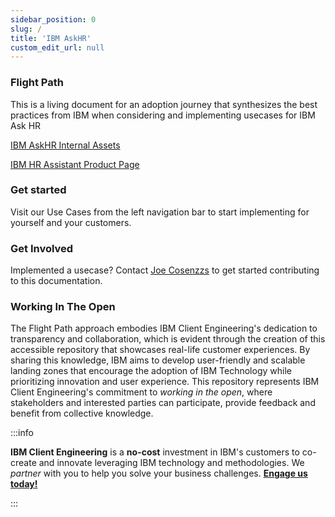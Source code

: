 ```yaml
---
sidebar_position: 0
slug: /
title: 'IBM AskHR'
custom_edit_url: null
---
```



### Flight Path
This is a living document for an adoption journey that synthesizes the best practices from IBM when considering and implementing usecases for IBM Ask HR

[IBM AskHR Internal Assets](https://ibm.box.com/s/cqepux903hben88m7w89dwerq43wrnq9)

[IBM HR Assistant Product Page](https://www.ibm.com/products/watsonx-assistant/human-resources)


### Get started

Visit our Use Cases from the left navigation bar to start implementing for yourself and your customers.

### Get Involved

Implemented a usecase? Contact [Joe Cosenzzs](mailto:jcosenz@us.ibm.com) to get started contributing to this documentation.

### Working In The Open

The Flight Path approach embodies IBM Client Engineering's dedication to transparency and collaboration, which is evident through the creation of this accessible repository that showcases real-life customer experiences. By sharing this knowledge, IBM aims to develop user-friendly and scalable landing zones that encourage the adoption of IBM Technology while prioritizing innovation and user experience. This repository represents IBM Client Engineering's commitment to _working in the open_, where stakeholders and interested parties can participate, provide feedback and benefit from collective knowledge.

:::info

**IBM Client Engineering** is a **no-cost** investment in IBM's customers to co-create and innovate leveraging IBM technology and methodologies. We _partner_ with you to help you solve your business challenges. **[Engage us today!](https://www.ibm.com/client-engineering)**

:::
